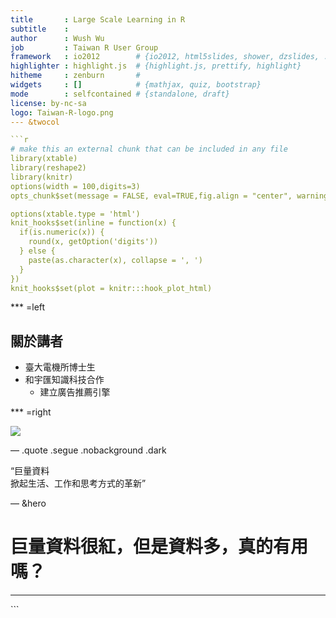 ```yaml
---
title       : Large Scale Learning in R
subtitle    : 
author      : Wush Wu
job         : Taiwan R User Group
framework   : io2012        # {io2012, html5slides, shower, dzslides, ...}
highlighter : highlight.js  # {highlight.js, prettify, highlight}
hitheme     : zenburn       # 
widgets     : []            # {mathjax, quiz, bootstrap}
mode        : selfcontained # {standalone, draft}
license: by-nc-sa
logo: Taiwan-R-logo.png
--- &twocol

```r
# make this an external chunk that can be included in any file
library(xtable)
library(reshape2)
library(knitr)
options(width = 100,digits=3)
opts_chunk$set(message = FALSE, eval=TRUE,fig.align = "center", warning = FALSE, comment = NA, dpi = 100, fig.width=6, fig.height=4.5,tidy = FALSE, cache = FALSE, echo=FALSE)

options(xtable.type = 'html')
knit_hooks$set(inline = function(x) {
  if(is.numeric(x)) {
    round(x, getOption('digits'))
  } else {
    paste(as.character(x), collapse = ', ')
  }
})
knit_hooks$set(plot = knitr:::hook_plot_html)
```

*** =left

## 關於講者

- 臺大電機所博士生
- 和宇匯知識科技合作
    - 建立廣告推薦引擎

*** =right

<img class="fit100" src="assets/img/wush.jpg"/>

--- .quote .segue .nobackground .dark

<q><span class = 'white'>巨量資料<br/>掀起生活、工作和思考方式的革新</span></q>

--- &hero

# 巨量資料很紅，但是資料多，真的有用嗎？

---
```





